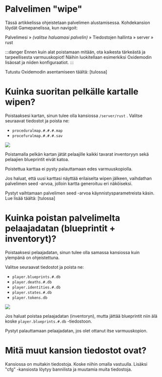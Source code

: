 # Palvelimen "wipe"

Tässä artikkelissa ohjeistetaan palvelimen alustamisessa. Kohdekansion löydät
Gamepanelissa, kun navigoit:

Palvelimesi » _(valitse haluamasi palvelin)_ » Tiedostojen hallinta » server »
rust

:::danger Ennen kuin alat poistamaan mitään, ota kaikesta tärkeästä ja
tarpeellisesta varmuuskopiot! Näihin luokitellaan esimerkiksi Oxidemodin
lisäosat ja niiden konfiguraatiot. :::

Tutustu Oxidemodin asentamiseen täältä: [tulossa]

# Kuinka suoritan pelkälle kartalle wipen?

Poistaaksesi kartan, sinun tulee olla kansiossa `/server/rust` . Valitse
seuraavat tiedostot ja poista ne:

-   `proceduralmap.#.#.#.map`
-   `procefuralmap.#.#.#.sav`

![](https://docs.bittivirta.fi/assets/docs/img/crisp/image_192otey.webp)

Poistamalla pelkän kartan jätät pelaajille kaikki tavarat inventoryyn sekä
pelaajien blueprintit eivät katoa.

Poistettua karttaa ei pysty palauttamaan edes varmuuskopiolla.

Jos haluat, että uusi karttasi näyttää erilaiselta wipen jälkeen, vaihdathan
palvelimen seed -arvoa, jolloin kartta generoituu eri näköiseksi.

Pystyt vaihtamaan palvelimen seed -arvoa käynnistysparametreista käsin. Lue
lisää täältä: [tulossa]

# Kuinka poistan palvelimelta pelaajadatan (blueprintit + inventoryt)?

Poistaaksesi pelaajadatan, sinun tulee olla samassa kansiossa kuin ylempänä on
ohjeistettuna.

Valitse seuraavat tiedostot ja poista ne:

-   `player.blueprints.#.db`
-   `player.deaths.#.db`
-   `player.identities.#.db`
-   `player.states.#.db`
-   `player.tokens.db`

![](https://docs.bittivirta.fi/assets/docs/img/crisp/image_1nfgnrx.webp)

Jos haluat poistaa pelaajadatan (inventoryn), mutta jättää blueprintit niin älä
koske `player.blueprints.#.db` -tiedostoon.

Pystyt palauttamaan pelaajadatan, jos olet ottanut itse varmuuskopion.

# Mitä muut kansion tiedostot ovat?

Kansiossa on muitakin tiedostoja. Koske niihin omalla vastuulla. Lisäksi "cfg"
-kansiosta löytyy bannilista ja muutamia muita tiedostoja.

